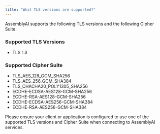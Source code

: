 ```yaml
---
title: "What TLS versions are supported?"
---
```


AssemblyAI supports the following TLS versions and the following Cipher Suite:

### Supported TLS Versions

- TLS 1.3

### Supported Cipher Suite

- TLS_AES_128_GCM_SHA256
- TLS_AES_256_GCM_SHA384
- TLS_CHACHA20_POLY1305_SHA256
- ECDHE-ECDSA-AES128-GCM-SHA256
- ECDHE-RSA-AES128-GCM-SHA256
- ECDHE-ECDSA-AES256-GCM-SHA384
- ECDHE-RSA-AES256-GCM-SHA384

Please ensure your client or application is configured to use one of the supported TLS versions and Cipher Suite when connecting to AssemblyAI services.
